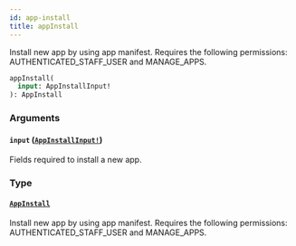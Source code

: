 ```yaml
---
id: app-install
title: appInstall
---
```


Install new app by using app manifest. Requires the following permissions: AUTHENTICATED_STAFF_USER and MANAGE_APPS.

```graphql
appInstall(
  input: AppInstallInput!
): AppInstall

```

### Arguments

#### `input` ([`AppInstallInput!`](../../../developer/api-reference/inputs/app-install-input))

Fields required to install a new app.

### Type

#### [`AppInstall`](../../../developer/api-reference/objects/app-install)

Install new app by using app manifest. Requires the following permissions: AUTHENTICATED_STAFF_USER and MANAGE_APPS.
